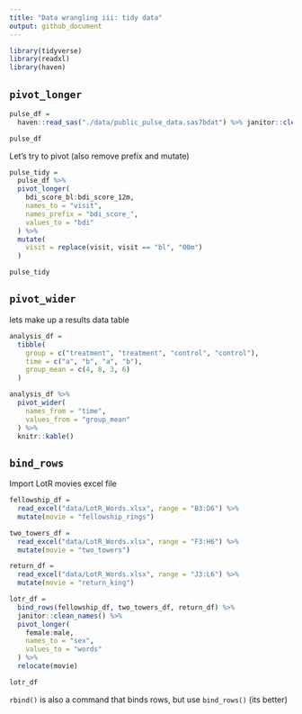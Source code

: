 ```yaml
---
title: "Data wrangling iii: tidy data"
output: github_document
---
```


```r
library(tidyverse)
library(readxl)
library(haven)
```

## `pivot_longer`

```r
pulse_df = 
  haven::read_sas("./data/public_pulse_data.sas7bdat") %>% janitor::clean_names()

pulse_df
```

Let's try to pivot (also remove prefix and mutate)

```r
pulse_tidy = 
  pulse_df %>% 
  pivot_longer(
    bdi_score_bl:bdi_score_12m,
    names_to = "visit",
    names_prefix = "bdi_score_",
    values_to = "bdi"
  ) %>% 
  mutate(
    visit = replace(visit, visit == "bl", "00m")
  )

pulse_tidy
```


## `pivot_wider`

lets make up a results data table

```r
analysis_df = 
  tibble(
    group = c("treatment", "treatment", "control", "control"),
    time = c("a", "b", "a", "b"),
    group_mean = c(4, 8, 3, 6)
  )

analysis_df %>% 
  pivot_wider(
    names_from = "time",
    values_from = "group_mean"
  ) %>% 
  knitr::kable()
```


## `bind_rows`

Import LotR movies excel file

```r
fellowship_df = 
  read_excel("data/LotR_Words.xlsx", range = "B3:D6") %>% 
  mutate(movie = "fellowship_rings")

two_towers_df = 
  read_excel("data/LotR_Words.xlsx", range = "F3:H6") %>% 
  mutate(movie = "two_towers")

return_df = 
  read_excel("data/LotR_Words.xlsx", range = "J3:L6") %>% 
  mutate(movie = "return_king")

lotr_df = 
  bind_rows(fellowship_df, two_towers_df, return_df) %>% 
  janitor::clean_names() %>% 
  pivot_longer(
    female:male,
    names_to = "sex",
    values_to = "words"
  ) %>% 
  relocate(movie)

lotr_df
```

`rbind()` is also a command that binds rows, but use `bind_rows()` (its better)